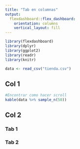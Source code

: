 ```yaml
---
title: "Tab en columnas"
output: 
  flexdashboard::flex_dashboard:
    orientation: columns
    vertical_layout: fill
---
```


```r
library(flexdashboard)
library(dplyr)
library(ggplot2)
library(readr)
library(knitr)
```

```r
data <- read_csv("tienda.csv")
```


Col 1
-----------------------

```r
#Encontrar como hacer scroll
kable(data %>% sample_n(50))
```


Col 2 {.tabset}
-----------------------

### Tab 1


### Tab 2
